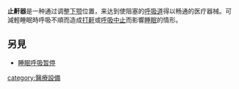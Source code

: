 {{Unreferenced |time=2010-12-10T02:02:32+00:00 }}
{{medical}}
'''止鼾器'''是一种通过调整[[下颚|下颚]]位置，来达到使阻塞的[[呼吸道|呼吸道]]得以畅通的医疗器械。可減輕睡眠時呼吸不順而造成[[打鼾|打鼾]]或[[睡眠呼吸中止症|呼吸中止]]而影響[[睡眠|睡眠]]的情形。

==另見==
* [[睡眠呼吸暂停|睡眠呼吸暂停]]

{{med-stub}}
[[category:醫療設備|category:醫療設備]]